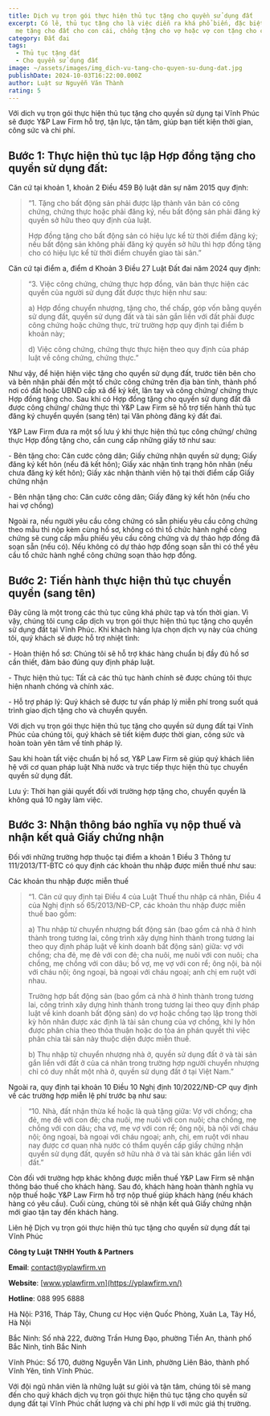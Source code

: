 ```yaml
---
title: Dịch vụ trọn gói thực hiện thủ tục tặng cho quyền sử dụng đất
excerpt: Có lẽ, thủ tục tặng cho là việc diễn ra khá phổ biến, đặc biệt là cha
  mẹ tặng cho đất cho con cái, chồng tặng cho vợ hoặc vợ con tặng cho chồng
category: Đất đai
tags:
  - Thủ tục tặng đất
  - Cho quyền sử dụng đất
image: ~/assets/images/img_dich-vu-tang-cho-quyen-su-dung-dat.jpg
publishDate: 2024-10-03T16:22:00.000Z
author: Luật sư Nguyễn Văn Thành
rating: 5
---
```

Với dich vụ trọn gói thực hiện thủ tục tặng cho quyền sử dụng tại Vĩnh Phúc sẽ được Y&P Law Firm hỗ trợ, tận lực, tận tâm, giúp bạn tiết kiện thời gian, công sức và chi phí.

## Bước 1: Thực hiện thủ tục lập Hợp đồng tặng cho quyền sử dụng đất:

Căn cứ tại khoản 1, khoản 2 Điều 459 Bộ luật dân sự năm 2015 quy định:

>  “1. Tặng cho bất động sản phải được lập thành văn bản có công chứng, chứng thực hoặc phải đăng ký, nếu bất động sản phải đăng ký quyền sở hữu theo quy định của luật.
>
> Hợp đồng tặng cho bất động sản có hiệu lực kể từ thời điểm đăng ký; nếu bất động sản không phải đăng ký quyền sở hữu thì hợp đồng tặng cho có hiệu lực kể từ thời điểm chuyển giao tài sản.”

Căn cứ tại điểm a, điểm d Khoản 3 Điều 27 Luật Đất đai năm 2024 quy định:

> “3. Việc công chứng, chứng thực hợp đồng, văn bản thực hiện các quyền của người sử dụng đất được thực hiện như sau:
>
> a) Hợp đồng chuyển nhượng, tặng cho, thế chấp, góp vốn bằng quyền sử dụng đất, quyền sử dụng đất và tài sản gắn liền với đất phải được công chứng hoặc chứng thực, trừ trường hợp quy định tại điểm b khoản này;
>
> d) Việc công chứng, chứng thực thực hiện theo quy định của pháp luật về công chứng, chứng thực.” 

Như vậy, để hiện hiện việc tặng cho quyền sử dụng đất, trước tiên bên cho và bên nhận phải đến một tổ chức công chứng trên địa bàn tỉnh, thành phố nơi có đất hoặc UBND cấp xã để ký kết, lăn tay và công chứng/ chứng thực Hợp đồng tặng cho. Sau khi có Hợp đồng tặng cho quyền sử dụng đất đã được công chứng/ chứng thực thì Y&P Law Firm sẽ hỗ trợ tiến hành thủ tục đăng ký chuyển quyền (sang tên) tại Văn phòng đăng ký đất đai.

Y&P Law Firm đưa ra một số lưu ý khi thực hiện thủ tục công chứng/ chứng thực Hợp đồng tặng cho, cần cung cấp những giấy tờ như sau:

\- Bên tặng cho: Căn cước công dân; Giấy chứng nhận quyền sử dụng; Giấy đăng ký kết hôn (nếu đã kết hôn); Giấy xác nhận tình trạng hôn nhân (nếu chưa đăng ký kết hôn); Giấy xác nhận thành viên hộ tại thời điểm cấp Giấy chứng nhận

\- Bên nhận tặng cho: Căn cước công dân; Giấy đăng ký kết hôn (nếu cho hai vợ chồng)

Ngoài ra, nếu người yêu cầu công chứng có sẵn phiếu yêu cầu công chứng theo mẫu thì nộp kèm cùng hồ sơ, không có thì tổ chức hành nghề công chứng sẽ cung cấp mẫu phiếu yêu cầu công chứng và dự thảo hợp đồng đã soạn sẵn (nếu có). Nếu không có dự thảo hợp đồng soạn sẵn thì có thể yêu cầu tổ chức hành nghề công chứng soạn thảo hợp đồng.

## Bước 2: Tiến hành thực hiện thủ tục chuyển quyền (sang tên)

Đây cũng là một trong các thủ tục cũng khá phức tạp và tốn thời gian. Vì vậy, chúng tôi cung cấp dịch vụ trọn gói thực hiện thủ tục tặng cho quyền sử dụng đất tại Vĩnh Phúc. Khi khách hàng lựa chọn dịch vụ này của chúng tôi, quý khách sẽ được hỗ trợ nhiệt tình:

\- Hoàn thiện hồ sơ: Chúng tôi sẽ hỗ trợ khác hàng chuẩn bị đầy đủ hồ sơ cần thiết, đảm bảo đúng quy định pháp luật.

\- Thực hiện thủ tục: Tất cả các thủ tục hành chính sẽ được chúng tôi thực hiện nhanh chóng và chính xác.

\- Hỗ trợ pháp lý: Quý khách sẽ được tư vấn pháp lý miễn phí trong suốt quá trình giao dịch tặng cho và chuyển quyền.

Với dịch vụ trọn gói thực hiện thủ tục tặng cho quyền sử dụng đất tại Vĩnh Phúc của chúng tôi, quý khách sẽ tiết kiệm được thời gian, công sức và hoàn toàn yên tâm về tính pháp lý.

Sau khi hoàn tất việc chuẩn bị hồ sơ, Y&P Law Firm sẽ giúp quý khách liên hệ với cơ quan pháp luật Nhà nước và trực tiếp thực hiện thủ tục chuyển quyền sử dụng đất.

Lưu ý: Thời hạn giải quyết đối với trường hợp tặng cho, chuyển quyền là không quá 10 ngày làm việc.

## Bước 3: Nhận thông báo nghĩa vụ nộp thuế và nhận kết quả Giấy chứng nhận

Đối với những trường hợp thuộc tại điểm a khoản 1 Điều 3 Thông tư 111/2013/TT-BTC có quy định các khoản thu nhập được miễn thuế như sau:

Các khoản thu nhập được miễn thuế

> “1. Căn cứ quy định tại Điều 4 của Luật Thuế thu nhập cá nhân, Điều 4 của Nghị định số 65/2013/NĐ-CP, các khoản thu nhập được miễn thuế bao gồm:
>
> a) Thu nhập từ chuyển nhượng bất động sản (bao gồm cả nhà ở hình thành trong tương lai, công trình xây dựng hình thành trong tương lai theo quy định pháp luật về kinh doanh bất động sản) giữa: vợ với chồng; cha đẻ, mẹ đẻ với con đẻ; cha nuôi, mẹ nuôi với con nuôi; cha chồng, mẹ chồng với con dâu; bố vợ, mẹ vợ với con rể; ông nội, bà nội với cháu nội; ông ngoại, bà ngoại với cháu ngoại; anh chị em ruột với nhau.
>
> Trường hợp bất động sản (bao gồm cả nhà ở hình thành trong tương lai, công trình xây dựng hình thành trong tương lai theo quy định pháp luật về kinh doanh bất động sản) do vợ hoặc chồng tạo lập trong thời kỳ hôn nhân được xác định là tài sản chung của vợ chồng, khi ly hôn được phân chia theo thỏa thuận hoặc do tòa án phán quyết thì việc phân chia tài sản này thuộc diện được miễn thuế.
>
> b) Thu nhập từ chuyển nhượng nhà ở, quyền sử dụng đất ở và tài sản gắn liền với đất ở của cá nhân trong trường hợp người chuyển nhượng chỉ có duy nhất một nhà ở, quyền sử dụng đất ở tại Việt Nam.”

Ngoài ra, quy định tại khoản 10 Điều 10 Nghị định 10/2022/NĐ-CP quy định về các trường hợp miễn lệ phí trước bạ như sau:

> “10. Nhà, đất nhận thừa kế hoặc là quà tặng giữa: Vợ với chồng; cha đẻ, mẹ đẻ với con đẻ; cha nuôi, mẹ nuôi với con nuôi; cha chồng, mẹ chồng với con dâu; cha vợ, mẹ vợ với con rể; ông nội, bà nội với cháu nội; ông ngoại, bà ngoại với cháu ngoại; anh, chị, em ruột với nhau nay được cơ quan nhà nước có thẩm quyền cấp giấy chứng nhận quyền sử dụng đất, quyền sở hữu nhà ở và tài sản khác gắn liền với đất.”

Còn đối với trường hợp khác không được miễn thuế Y&P Law Firm sẽ nhận thông báo thuế cho khách hàng. Sau đó, khách hàng hoàn thành nghĩa vụ nộp thuế hoặc Y&P Law Firm hỗ trợ nộp thuế giúp khách hàng (nếu khách hàng có yêu cầu). Cuối cùng, chúng tôi sẽ nhận kết quả Giấy chứng nhận mới giao tận tay đến khách hàng.

Liên hệ Dịch vụ trọn gói thực hiện thủ tục tặng cho quyền sử dụng đất tại Vĩnh Phúc

**Công ty Luật TNHH Youth & Partners**

**Email**: contact@yplawfirm.vn

**Website**: [www.yplawfirm.vn](https://yplawfirm.vn/)

**Hotline**: 088 995 6888

Hà Nội: P316, Tháp Tây, Chung cư Học viện Quốc Phòng, Xuân La, Tây Hồ, Hà Nội

Bắc Ninh: Số nhà 222, đường Trần Hưng Đạo, phường Tiền An, thành phố Bắc Ninh, tỉnh Bắc Ninh

Vĩnh Phúc: Số 170, đường Nguyễn Văn Linh, phường Liên Bảo, thành phố Vĩnh Yên, tỉnh Vĩnh Phúc.

Với đội ngũ nhân viên là những luật sư giỏi và tận tâm, chúng tôi sẽ mang đến cho quý khách dịch vụ trọn gói thực hiện thủ tục tặng cho quyền sử dụng đất tại Vĩnh Phúc chất lượng và chi phí hợp lí với mức giá thị trường.
